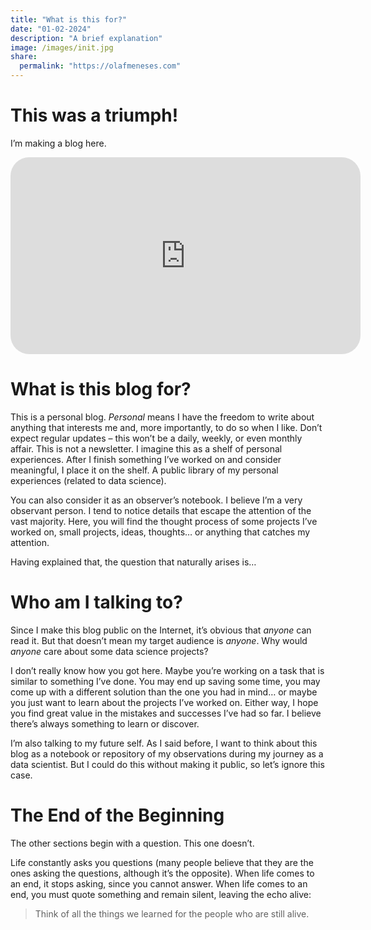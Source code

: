 ```yaml
---
title: "What is this for?"
date: "01-02-2024"
description: "A brief explanation"
image: /images/init.jpg
share:  
  permalink: "https://olafmeneses.com"
---
```


# This was a triumph! 

I'm making a blog here.

```{=html}
<iframe width="560" height="315" src="https://www.youtube.com/embed/SXRteMSSZ14?si=a3KmZm8cFCfd4r0a" title="YouTube video player" frameborder="0" allow="accelerometer; autoplay; clipboard-write; encrypted-media; gyroscope; picture-in-picture; web-share" allowfullscreen style="border-radius: 30px"></iframe>
```

# What is this blog for?

This is a personal blog. _Personal_ means I have the freedom to write about anything that interests me and, more importantly, to do so when I like. Don't expect regular updates – this won't be a daily, weekly, or even monthly affair. This is not a newsletter. I imagine this as a shelf of personal experiences. After I finish something I've worked on and consider meaningful, I place it on the shelf. A public library of my personal experiences (related to data science).

You can also consider it as an observer's notebook. I believe I'm a very observant person. I tend to notice details that escape the attention of the vast majority. Here, you will find the thought process of some projects I've worked on, small projects, ideas, thoughts... or anything that catches my attention. 

Having explained that, the question that naturally arises is...

# Who am I talking to?

Since I make this blog public on the Internet, it's obvious that _anyone_ can read it. But that doesn't mean my target audience is _anyone_. Why would _anyone_ care about some data science projects?

I don't really know how you got here. Maybe you're working on a task that is similar to something I've done. You may end up saving some time, you may come up with a different solution than the one you had in mind... or maybe you just want to learn about the projects I've worked on. Either way, I hope you find great value in the mistakes and successes I've had so far. I believe there's always something to learn or discover.

I'm also talking to my future self. As I said before, I want to think about this blog as a notebook or repository of my observations during my journey as a data scientist. But I could do this without making it public, so let's ignore this case.

# The End of the Beginning

The other sections begin with a question. This one doesn't.

Life constantly asks you questions  (many people believe that they are the ones asking the questions, although it's the opposite). When life comes to an end, it stops asking, since you cannot answer. When life comes to an end, you must quote something and remain silent, leaving the echo alive:

> Think of all the things we learned for the people who are still alive.